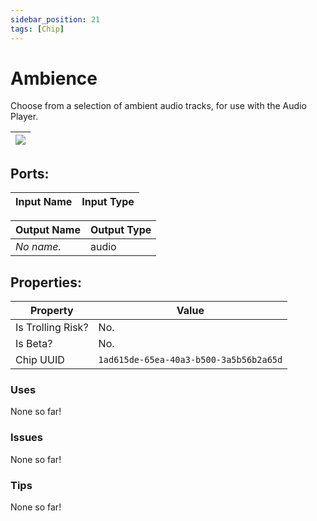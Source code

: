 ```yaml
---
sidebar_position: 21
tags: [Chip]
---
```


# Ambience


Choose from a selection of ambient audio tracks, for use with the Audio Player.

| ![](https://images-ext-2.discordapp.net/external/MPmIaQzlEPmgGWlgi-WxBBXt0Bjv_zWPkg1y1f_sy3s/https/www.recroomcircuits.com/image/circuit/absolute-value?width=206&height=108) |
|-----|

## Ports:

| Input Name | Input Type |
|-----------|-----------|

| Output Name | Output Type |
|-----------|-----------|
| *No name.* | audio |

## Properties:

| Property  | Value |
|-------------------|-----------|
| Is Trolling Risk? | No. |
| Is Beta? | No. |
| Chip UUID | `1ad615de-65ea-40a3-b500-3a5b56b2a65d` |

### Uses
None so far!

### Issues
None so far!

### Tips
None so far!
